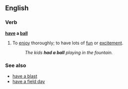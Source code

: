 ==English==
===Verb===
'''[[have]] a [[ball]]'''
#{{idiom}} To [[enjoy]] thoroughly; to have lots of [[fun]] or [[excitement]].
#:''The kids '''had a ball''' playing in the fountain.''

===See also===
*[[have a blast]]
*[[have a field day]]